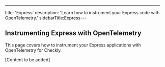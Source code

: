---
title: 'Express'
description: 'Learn how to instrument your Express code with OpenTelemetry.'
sidebarTitle:Express---

## Instrumenting Express with OpenTelemetry

This page covers how to instrument your Express applications with OpenTelemetry for Checkly.

[Content to be added] 